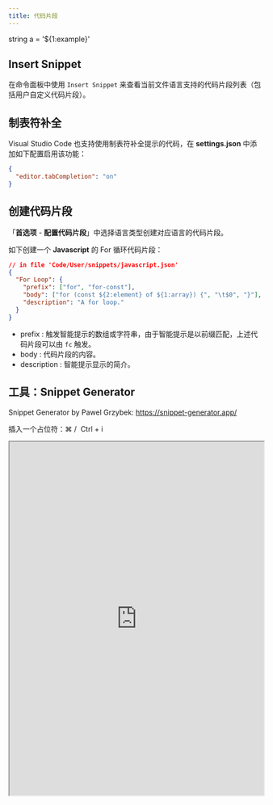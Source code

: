```yaml
---
title: 代码片段
---
```



string a = '${1:example}'

## Insert Snippet

在命令面板中使用 `Insert Snippet` 来查看当前文件语言支持的代码片段列表（包括用户自定义代码片段）。

## 制表符补全

Visual Studio Code 也支持使用制表符补全提示的代码，在 **settings.json** 中添加如下配置启用该功能：

```json
{
  "editor.tabCompletion": "on"
}
```

## 创建代码片段

「**首选项** - **配置代码片段**」中选择语言类型创建对应语言的代码片段。

如下创建一个 **Javascript** 的 For 循环代码片段：

```json
// in file 'Code/User/snippets/javascript.json'
{
  "For Loop": {
    "prefix": ["for", "for-const"],
    "body": ["for (const ${2:element} of ${1:array}) {", "\t$0", "}"],
    "description": "A for loop."
  }
}
```

- prefix : 触发智能提示的数组或字符串，由于智能提示是以前缀匹配，上述代码片段可以由 `fc` 触发。
- body : 代码片段的内容。
- description : 智能提示显示的简介。

## 工具：Snippet Generator

Snippet Generator by Pawel Grzybek: https://snippet-generator.app/

<p style={{ display: "flex", alignItems: "center" }}>
  插入一个占位符：<Shortcut>⌘</Shortcut>&nbsp;/&nbsp;
  <Shortcut>Ctrl</Shortcut>&nbsp;+&nbsp;<Shortcut>i</Shortcut>
</p>

<iframe
  width="100%"
  height="700px"
  src="https://snippet-generator.app/"
  loading="eager"
  style={{ borderRadius: "8px" }}
/>

## 参考

<ReferenceList
  data={[
    {
      title: "Visual Studio Code Docs",
      subTitle: "Snippets",
      src: vscode,
      link: "https://code.visualstudio.com/docs/editor/userdefinedsnippets",
    },
  ]}
/>
